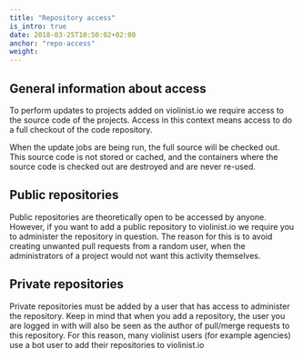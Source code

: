 ```yaml
---
title: "Repository access"
is_intro: true
date: 2018-03-25T10:50:02+02:00
anchor: "repo-access"
weight:
---
```


## General information about access

To perform updates to projects added on violinist.io we require access to the source code of the projects. Access in this context means access to do a full checkout of the code repository.

When the update jobs are being run, the full source will be checked out. This source code is not stored or cached, and the containers where the source code is checked out are destroyed and are never re-used.

## Public repositories

Public repositories are theoretically open to be accessed by anyone. However, if you want to add a public repository to violinist.io we require you to administer the repository in question. The reason for this is to avoid creating unwanted pull requests from a random user, when the administrators of a project would not want this activity themselves.

## Private repositories

Private repositories must be added by a user that has access to administer the repository. Keep in mind that when you add a repository, the user you are logged in with will also be seen as the author of pull/merge requests to this repository. For this reason, many violinist users (for example agencies) use a bot user to add their repositories to violinist.io
